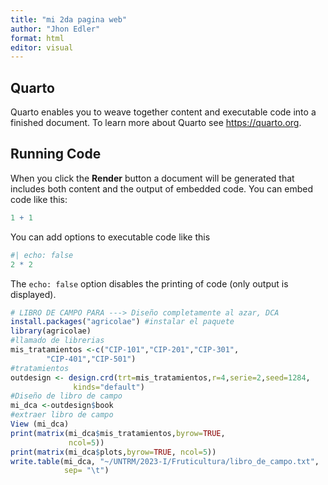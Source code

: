 ```yaml
---
title: "mi 2da pagina web"
author: "Jhon Edler"
format: html
editor: visual
---
```


## Quarto

Quarto enables you to weave together content and executable code into a finished document. To learn more about Quarto see <https://quarto.org>.

## Running Code

When you click the **Render** button a document will be generated that includes both content and the output of embedded code. You can embed code like this:

```r
1 + 1
```

You can add options to executable code like this

```r
#| echo: false
2 * 2
```

The `echo: false` option disables the printing of code (only output is displayed).

```r

# LIBRO DE CAMPO PARA ---> Diseño completamente al azar, DCA
install.packages("agricolae") #instalar el paquete
library(agricolae) 
#llamado de librerias
mis_tratamientos <-c("CIP-101","CIP-201","CIP-301",
        "CIP-401","CIP-501")
#tratamientos
outdesign <- design.crd(trt=mis_tratamientos,r=4,serie=2,seed=1284,
              kinds="default") 
#Diseño de libro de campo
mi_dca <-outdesign$book 
#extraer libro de campo
View (mi_dca)
print(matrix(mi_dca$mis_tratamientos,byrow=TRUE, 
             ncol=5))
print(matrix(mi_dca$plots,byrow=TRUE, ncol=5))
write.table(mi_dca, "~/UNTRM/2023-I/Fruticultura/libro_de_campo.txt",
            sep= "\t")
```
